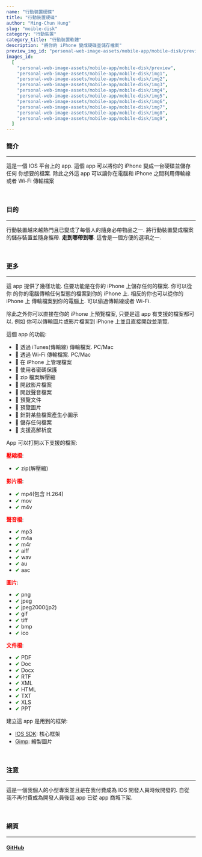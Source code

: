 ```yaml
---
name: "行動裝置硬碟"
title: "行動裝置硬碟"
author: "Ming-Chun Hung"
slug: "moible-disk"
category: "行動裝置"
category_title: "行動裝置軟體"
description: "將你的 iPhone 變成硬碟並儲存檔案"
preview_img_id: "personal-web-image-assets/mobile-app/mobile-disk/preview"
images_id:
  [
    "personal-web-image-assets/mobile-app/mobile-disk/preview",
    "personal-web-image-assets/mobile-app/mobile-disk/img1",
    "personal-web-image-assets/mobile-app/mobile-disk/img2",
    "personal-web-image-assets/mobile-app/mobile-disk/img3",
    "personal-web-image-assets/mobile-app/mobile-disk/img4",
    "personal-web-image-assets/mobile-app/mobile-disk/img5",
    "personal-web-image-assets/mobile-app/mobile-disk/img6",
    "personal-web-image-assets/mobile-app/mobile-disk/img7",
    "personal-web-image-assets/mobile-app/mobile-disk/img8",
    "personal-web-image-assets/mobile-app/mobile-disk/img9",
  ]
---
```


### 簡介

---

這是一個 IOS 平台上的 app. 這個 app 可以將你的 iPhone 變成一台硬碟並儲存任何
你想要的檔案. 除此之外這 app 可以讓你在電腦和 iPhone 之間利用傳輸線或者 Wi-Fi
傳輸檔案

<br />

### 目的

---

行動裝置越來越熱門且已變成了每個人的隨身必帶物品之一. 將行動裝置變成檔案
的儲存裝置並隨身攜帶. **走到哪帶到哪**. 這會是一個方便的選項之一.

<br />

### 更多

---

這 app 提供了幾樣功能. 住要功能是在你的 iPhone 上儲存任何的檔案. 你可以從你
的你的電腦傳輸任何型態的檔案到你的 iPhone 上. 相反的你也可以從你的 iPhone 上
傳輸檔案到你的電腦上. 可以偷過傳輸線或者 Wi-Fi.

除此之外你可以直接在你的 iPhone 上預覽檔案, 只要是這 app 有支援的檔案都可以. 例如
你可以傳輸圖片或影片檔案到 iPhone 上並且直接開啟並瀏覽.

這個 app 的功能:

- 📌 透過 iTunes(傳輸線) 傳輸檔案. PC/Mac
- 📌 透過 Wi-Fi 傳輸檔案. PC/Mac
- 📌 在 iPhone 上管理檔案
- 📌 使用者密碼保護
- 📌 zip 檔案解壓縮
- 📌 開啟影片檔案
- 📌 開啟聲音檔案
- 📌 預覽文件
- 📌 預覽圖片
- 📌 針對某些檔案產生小圖示
- 📌 儲存任何檔案
- 📌 支援高解析度

App 可以打開以下支援的檔案:

<span style="color:red">**壓縮檔**</span>:

- <span style="color:green">✔</span> zip(解壓縮)

<span style="color:red">**影片檔**</span>:

- <span style="color:green">✔</span> mp4(包含 H.264)
- <span style="color:green">✔</span> mov
- <span style="color:green">✔</span> m4v

<span style="color:red">**聲音檔**</span>:

- <span style="color:green">✔</span> mp3
- <span style="color:green">✔</span> m4a
- <span style="color:green">✔</span> m4r
- <span style="color:green">✔</span> aiff
- <span style="color:green">✔</span> wav
- <span style="color:green">✔</span> au
- <span style="color:green">✔</span> aac

<span style="color:red">**圖片**</span>:

- <span style="color:green">✔</span> png
- <span style="color:green">✔</span> jpeg
- <span style="color:green">✔</span> jpeg2000(jp2)
- <span style="color:green">✔</span> gif
- <span style="color:green">✔</span> tiff
- <span style="color:green">✔</span> bmp
- <span style="color:green">✔</span> ico

<span style="color:red">**文件檔**</span>:

- <span style="color:green">✔</span> PDF
- <span style="color:green">✔</span> Doc
- <span style="color:green">✔</span> Docx
- <span style="color:green">✔</span> RTF
- <span style="color:green">✔</span> XML
- <span style="color:green">✔</span> HTML
- <span style="color:green">✔</span> TXT
- <span style="color:green">✔</span> XLS
- <span style="color:green">✔</span> PPT

建立這 app 是用到的框架:

- [IOS SDK](https://developer.apple.com/whats-new/): 核心框架
- [Gimp](https://www.gimp.org/): 繪製圖片

<br />

### 注意

---

這是一個我個人的小型專案並且是在我付費成為 IOS 開發人員時候開發的. 自從
我不再付費成為開發人員後這 app 已從 app 商城下架.

<br />

### 網頁

---

#### [GitHub](https://github.com/NPMobileDev/MobileDisk)

<br />
